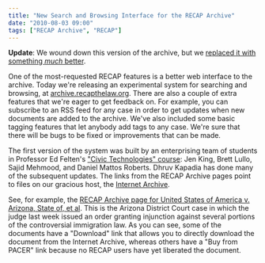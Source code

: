 ```yaml
---
title: "New Search and Browsing Interface for the RECAP Archive"
date: "2010-08-03 09:00"
tags: ["RECAP Archive", "RECAP"]
---
```


<p className="bg-danger alert"><strong>Update</strong>: We wound down this version of the archive, but we <a href="/2016/11/22/launching-a-new-recap-archive">replaced it with something <em>much</em> better</a>.</p>

One of the most-requested RECAP features is a better web interface to
the archive. Today we're releasing an experimental system for searching
and browsing, at
[archive.recapthelaw.org](http://archive.recapthelaw.org). There are
also a couple of extra features that we're eager to get feedback on. For
example, you can subscribe to an RSS feed for any case in order to get
updates when new documents are added to the archive. We've also included
some basic tagging features that let anybody add tags to any case.
We're sure that there will be bugs to be fixed or improvements that can
be made.

The first version of the system was built by an enterprising team of
students in Professor Ed Felten's ["Civic Technologies"
course](http://www.princeton.edu/main/news/archive/S26/26/29G42/index.xml?section=featured):
Jen King, Brett Lullo, Sajid Mehmood, and Daniel Mattos Roberts. Dhruv
Kapadia has done many of the subsequent updates. The links from the
RECAP Archive pages point to files on our gracious host, the [Internet
Archive](http://www.archive.org/details/usfederalcourts).

See, for example, the [RECAP Archive page for United States of America
v. Arizona, State of, et
al](http://archive.recapthelaw.org/azd/535000/). This is the Arizona
District Court case in which the judge last week issued an order
granting injunction against several portions of the controversial
immigration law. As you can see, some of the documents have a "Download"
link that allows you to directly download the document from the Internet
Archive, whereas others have a "Buy from PACER" link because no RECAP
users have yet liberated the document.

